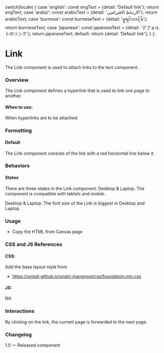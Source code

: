 
  switch(locale) {
    case 'english': const engText = {detail: 'Default link'}; return engText;
    case 'arabic': const arabicText = {detail: 'الارتباط الافتراضي'}; return arabicText;
    case 'burmese': const burmeseText = {detail: 'မူရင်းလင့်ခ်'}; return burmeseText;
    case 'japanese': const japaneseText = {detail: 'デフォルトのリンク'}; return japaneseText;
    default:
      return {detail: 'Default link'};
  }
};

<Meta of={LinksStories} />

# Link

The Link component is used to attach links to the text component.

### Overview

The Link component defines a hyperlink that is used to link one page to another.

#### When to use:

When hyperlinks are to be attached.

### Formatting

#### Default

The Link component consists of the link with a red horizontal line below it.

### Behaviors

#### States

There are three states in the Link component: Desktop & Laptop. The component is compatible with tablets and mobile.

Desktop & Laptop: The font size of the Link is biggest in Desktop and Laptop.

<Canvas>
  <Story of={LinksStories.Links} />
</Canvas>

### Usage

* Copy the HTML from Canvas page

### CSS and JS References

#### CSS:

Add the base layout style from

* https://unisdr.github.io/undrr-mangrove/css/foundation.min.css

#### JS:

NA

### Interactions

By clicking on the link, the current page is forwarded to the next page.

### Changelog

1.0 — Released component

